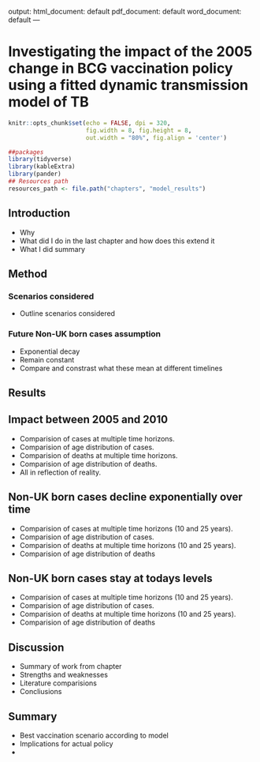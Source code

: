output:
  html_document: default
  pdf_document: default
  word_document: default
---

# Investigating the impact of the 2005 change in BCG vaccination policy using a fitted dynamic transmission model of TB {#model-results}


```r
knitr::opts_chunk$set(echo = FALSE, dpi = 320, 
                      fig.width = 8, fig.height = 8,
                      out.width = "80%", fig.align = 'center')

##packages
library(tidyverse)
library(kableExtra)
library(pander)
## Resources path
resources_path <- file.path("chapters", "model_results")
```

## Introduction

* Why
* What did I do in the last chapter and how does this extend it
* What I did summary

## Method

### Scenarios considered

* Outline scenarios considered

### Future Non-UK born cases assumption

* Exponential decay
* Remain constant
* Compare and constrast what these mean at different timelines

## Results
  
## Impact between 2005 and 2010

  * Comparision of cases at multiple time horizons.
  * Comparision of age distribution of cases.
  * Comparision of deaths at multiple time horizons.
  * Comparision of age distribution of deaths.
  * All in reflection of reality.
  
## Non-UK born cases decline exponentially over time

  * Comparision of cases at multiple time horizons (10 and 25 years).
  * Comparision of age distribution of cases.
  * Comparision of deaths at multiple time horizons (10 and 25 years).
  * Comparision of age distribution of deaths
  
## Non-UK born cases stay at todays levels

  * Comparision of cases at multiple time horizons (10 and 25 years).
  * Comparision of age distribution of cases.
  * Comparision of deaths at multiple time horizons (10 and 25 years).
  * Comparision of age distribution of deaths
  
  
## Discussion


* Summary of work from chapter
* Strengths and weaknesses
* Literature comparisions
* Concliusions


## Summary

* Best vaccination scenario according to model
* Implications for actual policy
* 